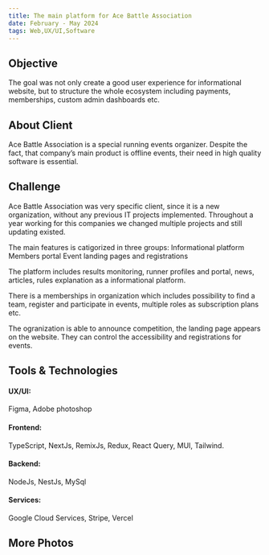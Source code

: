 ```yaml
---
title: The main platform for Ace Battle Association
date: February - May 2024
tags: Web,UX/UI,Software
---
```


## Objective

The goal was not only create a good user experience for informational website, but to structure the whole ecosystem including payments, memberships, custom admin dashboards etc.

<MdxImage
  src="https://storage.googleapis.com/abe_cloud_storage/website%2Fevent-preview.png"
  width={800}
  height={500}
  className="mx-auto mt-5 mb-4"
/>

## About Client

<div className="flex mt-8 gap-5 items-center">
  <MdxImage
    src="https://storage.googleapis.com/abe_cloud_storage/logo%2Fabm-logo-white.svg"
    width={150}
    height={150}
  />

<span className="text-primary">Ace Battle Association</span> is a special running
events organizer. Despite the fact, that company’s main product is offline events,
their need in high quality software is essential.

</div>

## Challenge

Ace Battle Association was very specific client, since it is a new organization,
without any previous IT projects implemented. Throughout a year working for this
companies we changed multiple projects and still updating existed.

<MdxImage
  src="https://storage.googleapis.com/abe_cloud_storage/website%2Fsportsmens.png"
  width={800}
  className="mx-auto mt-5 mb-4"
  height={500}
/>

The main features is catigorized in three groups:
Informational platform
Members portal
Event landing pages and registrations

The platform includes results monitoring, runner profiles and portal, news, articles, rules explanation as a informational platform.

There is a memberships in organization which includes possibility to find a team, register and participate in events, multiple roles as subscription plans etc.

The ogranization is able to announce competition, the landing page appears on the website. They can control the accessibility and registrations for events.

## Tools & Technologies

<div>
  <h4 className="text-white font-bold text-lg xl:text-xl">UX/UI:</h4>

Figma, Adobe photoshop

</div>

<div>
  <h4 className="text-white font-bold text-lg xl:text-xl">Frontend:</h4>

TypeScript, NextJs, RemixJs, Redux, React Query, MUI, Tailwind.

</div>

<div>
  <h4 className="text-white font-bold text-lg xl:text-xl">Backend:</h4>
 
NodeJs, NestJs, MySql

</div>

<div>
  <h4 className="text-white font-bold text-lg xl:text-xl">Services:</h4>
 
Google Cloud Services, Stripe, Vercel

</div>

## More Photos

<MdxImage
  src="https://storage.googleapis.com/abe_cloud_storage/website%2Fphone-screen-abm.png"
  width={800}
  className="mx-auto mt-5 mb-4"
  height={500}
/>

<MdxImage
  src="https://storage.googleapis.com/abe_cloud_storage/website%2Fresult-overview.png"
  width={800}
  className="mx-auto mt-5 mb-4"
  height={500}
/>
